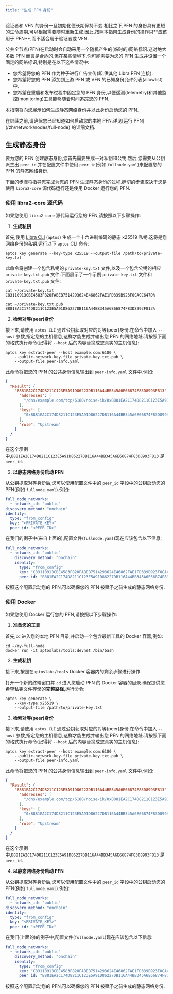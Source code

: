 ```yaml
---
title: "生成 PFN 身份"
---
```



<Aside type="caution">
  验证者和 VFN 的身份一旦初始化便长期保持不变.相比之下,PFN 的身份具有更短的生命周期,可以根据需要随时重新生成.因此,按照本指南生成身份的操作只**应该用于 PFN**,而不适合用于验证者或 VFN.
</Aside>

公共全节点(PFN)在启动时会自动采用一个随机产生的(临时的)网络标识.这对绝大多数 PFN 而言是合适的.但在某些情境下,你可能需要为您的 PFN 生成并设置一个固定的网络标识,特别是在以下这些情况中:

- 您希望将您的 PFN 作为种子进行广告宣传(即,供其他 Libra PFN 连接).
- 您希望将您的 PFN 添加到上游 PFN 或 VFN 的已知身份允许列表(allowlist)中.
- 您希望在重启和发布过程中固定您的 PFN 身份,以便遥测(telemetry)和其他监控(monitoring)工具能够随着时间追踪您的 PFN.

本指南将向您展示如何生成静态网络身份并以此身份启动您的 PFN.

<Aside type="caution">
  在继续之前,请确保您已经知道如何启动您的本地 PFN.详见[运行 PFN](/zh/network/nodes/full-node) 的详细文档.
</Aside>

## 生成静态身份

要为您的 PFN 创建静态身份,您首先需要生成一对私钥和公钥.然后,您需要从公钥派生出 `peer_id`,并在配置文件中使用 `peer_id`(例如 `fullnode.yaml`)来配置您的 PFN 的静态网络身份.

下面的步骤将指导您完成为您的 PFN 生成静态身份的过程.确切的步骤取决于您是使用 `libra2-core` 源代码运行还是使用 Docker 运行您的 PFN.

### 使用 libra2-core 源代码

如果您使用 `libra2-core` 源代码运行您的 PFN,请按照以下步骤操作:

1. **生成私钥**

首先,使用 [Libra CLI](/zh/build/cli) (`aptos`) 生成一个十六进制编码的静态 x25519 私钥.这将是您网络身份的私钥.运行以下 `aptos` CLI 命令:

```shellscript filename="Terminal"
aptos key generate --key-type x25519 --output-file /path/to/private-key.txt
```

此命令将创建一个包含私钥的 `private-key.txt` 文件,以及一个包含公钥的相应 `private-key.txt.pub` 文件.下面展示了一个示例 `private-key.txt` 文件和 `private-key.txt.pub` 文件:

```shellscript filename="Terminal"
cat ~/private-key.txt
C83110913CBE4583F820FABEB7514293624E46862FAE1FD339B923F0CACC647D%

cat ~/private-key.txt.pub
B881EA2C174D8211C123E5A91D86227DB116A44BB345A6E66874F83D8993F813%
```

2. **检索对等(peer)身份**

接下来,请使用 `aptos CLI` 通过公钥获取对应的对等(peer)身份.在命令中加入 `--host` 参数,指定您的主机信息,这样才能生成并输出您 PFN 的网络地址.请按照下面的格式执行命令(记得将 `--host` 后的内容替换成您真实的主机信息):

```shellscript filename="Terminal"
aptos key extract-peer --host example.com:6180 \
    --public-network-key-file private-key.txt.pub \
    --output-file peer-info.yaml
```

此命令将把您的 PFN 的公共身份信息输出到 `peer-info.yaml` 文件中.例如:

```json
{
  "Result": {
    "B881EA2C174D8211C123E5A91D86227DB116A44BB345A6E66874F83D8993F813": {
      "addresses": [
        "/dns/example.com/tcp/6180/noise-ik/0xB881EA2C174D8211C123E5A91D86227DB116A44BB345A6E66874F83D8993F813/handshake/0"
      ],
      "keys": [
        "0xB881EA2C174D8211C123E5A91D86227DB116A44BB345A6E66874F83D8993F813"
      ],
      "role": "Upstream"
    }
  }
}
```

在这个示例中,`B881EA2C174D8211C123E5A91D86227DB116A44BB345A6E66874F83D8993F813` 是 `peer_id`.

3. **以静态网络身份启动 PFN**

从公钥提取对等身份后,您可以使用配置文件中的 `peer_id` 字段中的公钥启动您的 PFN(例如 `fullnode.yaml`).例如:

```yaml filename="fullnode.yaml"
full_node_networks:
  - network_id: "public"
discovery_method: "onchain"
identity:
  type: "from_config"
  key: "<PRIVATE_KEY>"
  peer_id: "<PEER_ID>"
```

在我们的例子中(来自上面的),配置文件(`fullnode.yaml`)现在应该包含以下信息:

```yaml filename="fullnode.yaml"
full_node_networks:
  - network_id: "public"
    discovery_method: "onchain"
    identity:
      type: "from_config"
      key: "C83110913CBE4583F820FABEB7514293624E46862FAE1FD339B923F0CACC647D"
      peer_id: "B881EA2C174D8211C123E5A91D86227DB116A44BB345A6E66874F83D8993F813"
```

按照这个配置启动您的 PFN,可以确保您的 PFN 被赋予之前生成的静态网络身份.

### 使用 Docker

如果您使用 Docker 运行您的 PFN,请按照以下步骤操作:

1. **准备您的工具**

首先,`cd` 进入您的本地 PFN 目录,并启动一个包含最新工具的 Docker 容器,例如:

```shellscript filename="Terminal"
cd ~/my-full-node
docker run -it aptoslabs/tools:devnet /bin/bash
```

2. **生成私钥**

接下来,按照在`aptoslabs/tools` Docker 容器内的剩余步骤进行操作.

打开一个新的终端窗口并 `cd` 进入您启动 PFN 的 Docker 容器的目录.确保提供您希望私钥文件存储的**完整路径**,运行命令:

```shellscript filename="Terminal"
aptos key generate \
    --key-type x25519 \
    --output-file /path/to/private-key.txt
```

3. **检索对等(peer)身份**

接下来,请使用 `aptos CLI` 通过公钥获取对应的对等(peer)身份.在命令中加入 `--host` 参数,指定您的主机信息,这样才能生成并输出您 PFN 的网络地址.请按照下面的格式执行命令(记得将 `--host` 后的内容替换成您真实的主机信息):

```shellscript filename="Terminal"
aptos key extract-peer --host example.com:6180 \
    --public-network-key-file private-key.txt.pub \
    --output-file peer-info.yaml
```

此命令将把您的 PFN 的公共身份信息输出到 `peer-info.yaml` 文件中.例如:

```json
{
  "Result": {
    "B881EA2C174D8211C123E5A91D86227DB116A44BB345A6E66874F83D8993F813": {
      "addresses": [
        "/dns/example.com/tcp/6180/noise-ik/0xB881EA2C174D8211C123E5A91D86227DB116A44BB345A6E66874F83D8993F813/handshake/0"
      ],
      "keys": [
        "0xB881EA2C174D8211C123E5A91D86227DB116A44BB345A6E66874F83D8993F813"
      ],
      "role": "Upstream"
    }
  }
}
```

在这个示例中,`B881EA2C174D8211C123E5A91D86227DB116A44BB345A6E66874F83D8993F813` 是 `peer_id`.

4. **以静态网络身份启动 PFN**

从公钥提取对等身份后,您可以使用配置文件中的 `peer_id` 字段中的公钥启动您的 PFN(例如 `fullnode.yaml`).例如:

```yaml
full_node_networks:
  - network_id: "public"
discovery_method: "onchain"
identity:
  type: "from_config"
  key: "<PRIVATE_KEY>"
  peer_id: "<PEER_ID>"
```

在我们(上面的)的例子中,配置文件(`fullnode.yaml`)现在应该包含以下信息:

```yaml
full_node_networks:
  - network_id: "public"
    discovery_method: "onchain"
    identity:
      type: "from_config"
      key: "C83110913CBE4583F820FABEB7514293624E46862FAE1FD339B923F0CACC647D"
      peer_id: "B881EA2C174D8211C123E5A91D86227DB116A44BB345A6E66874F83D8993F813"
```

按照这个配置启动您的 PFN,可以确保您的 PFN 被赋予之前生成的静态网络身份.

